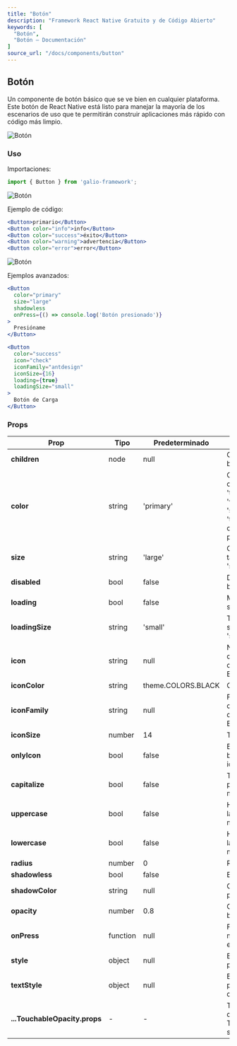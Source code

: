 ```yaml
---
title: "Botón"
description: "Framework React Native Gratuito y de Código Abierto"
keywords: [
  "Botón",
  "Botón – Documentación"
]
source_url: "/docs/components/button"
---
```


## Botón

Un componente de botón básico que se ve bien en cualquier plataforma. Este botón de React Native está listo para manejar la mayoría de los escenarios de uso que te permitirán construir aplicaciones más rápido con código más limpio.

![Botón](/img/docs/button/button.png)

### Uso

Importaciones:

```jsx
import { Button } from 'galio-framework';
```

![Botón](/img/docs/button/buttons_simple.png)

Ejemplo de código:

```jsx
<Button>primario</Button>
<Button color="info">info</Button>
<Button color="success">éxito</Button>
<Button color="warning">advertencia</Button>
<Button color="error">error</Button>
```

![Botón](/img/docs/button/buttons_advanced.png)

Ejemplos avanzados:

```jsx
<Button 
  color="primary" 
  size="large" 
  shadowless 
  onPress={() => console.log('Botón presionado')}
>
  Presióname
</Button>

<Button 
  color="success" 
  icon="check" 
  iconFamily="antdesign"
  iconSize={16}
  loading={true}
  loadingSize="small"
>
  Botón de Carga
</Button>
```

### Props

| Prop           | Tipo         | Predeterminado | Descripción                                                                                            |
| -------------- | ------------ | --------------- | ------------------------------------------------------------------------------------------------------ |
| **children**   | node         | null            | Contenido del botón                                                                                     |
| **color**      | string       | 'primary'       | Opciones de color: 'primary', 'theme', 'error', 'warning', 'success', 'transparent' o color personalizado |
| **size**       | string       | 'large'         | Opciones de tamaño: 'large', 'small'                                                                   |
| **disabled**   | bool         | false           | Deshabilita el botón                                                                                    |
| **loading**    | bool         | false           | Muestra el spinner de carga                                                                             |
| **loadingSize**| string       | 'small'         | Tamaño del spinner de carga: 'small', 'large'                                                           |
| **icon**       | string       | null            | Nombre del icono de la biblioteca de iconos de Expo                                                     |
| **iconColor**  | string       | theme.COLORS.BLACK | Color del icono                                                                                         |
| **iconFamily** | string       | null            | Familia del icono de la biblioteca de iconos de Expo                                                   |
| **iconSize**   | number       | 14              | Tamaño del icono                                                                                        |
| **onlyIcon**   | bool         | false           | Estilo para botones solo con icono                                                                      |
| **capitalize** | bool         | false           | Transforma el primer carácter a mayúscula                                                               |
| **uppercase**  | bool         | false           | Hace que todas las letras sean mayúsculas                                                              |
| **lowercase**  | bool         | false           | Hace que todas las letras sean minúsculas                                                              |
| **radius**     | number       | 0               | Radio del borde                                                                                         |
| **shadowless** | bool         | false           | Elimina la sombra                                                                                       |
| **shadowColor**| string       | null            | Color de sombra personalizado                                                                           |
| **opacity**    | number       | 0.8             | Opacidad del botón                                                                                      |
| **onPress**    | function     | null            | Función manejadora del evento de presión                                                               |
| **style**      | object       | null            | Estilos personalizados                                                                                  |
| **textStyle**  | object       | null            | Estilos personalizados del texto                                                                        |
| **...TouchableOpacity.props** | - | - | Todas las props de TouchableOpacity son compatibles |
